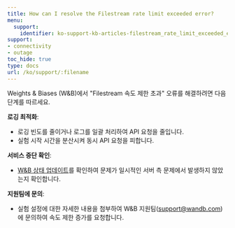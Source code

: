 ---
title: How can I resolve the Filestream rate limit exceeded error?
menu:
  support:
    identifier: ko-support-kb-articles-filestream_rate_limit_exceeded_error
support:
- connectivity
- outage
toc_hide: true
type: docs
url: /ko/support/:filename
---

Weights & Biases (W&B)에서 "Filestream 속도 제한 초과" 오류를 해결하려면 다음 단계를 따르세요.

**로깅 최적화**:
  - 로깅 빈도를 줄이거나 로그를 일괄 처리하여 API 요청을 줄입니다.
  - 실험 시작 시간을 분산시켜 동시 API 요청을 피합니다.

**서비스 중단 확인**:
  - [W&B 상태 업데이트](https://status.wandb.com)를 확인하여 문제가 일시적인 서버 측 문제에서 발생하지 않았는지 확인합니다.

**지원팀에 문의**:
  - 실험 설정에 대한 자세한 내용을 첨부하여 W&B 지원팀(support@wandb.com)에 문의하여 속도 제한 증가를 요청합니다.
